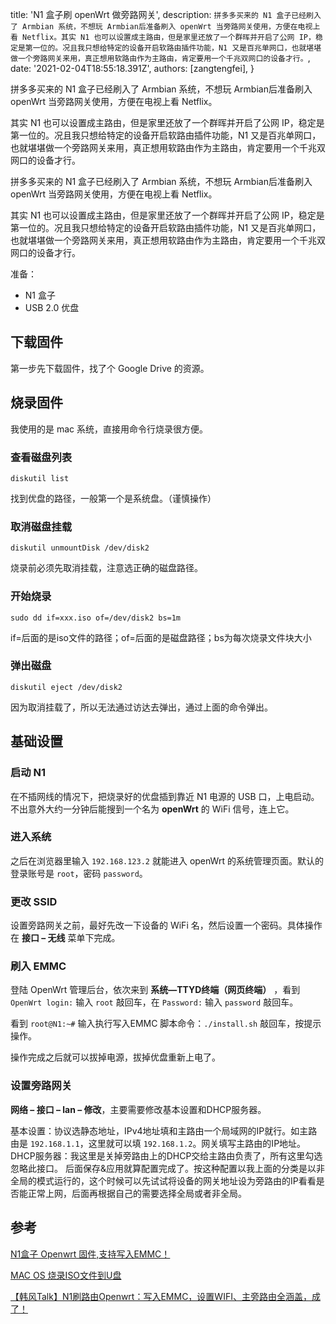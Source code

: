 
  title: 'N1 盒子刷 openWrt 做旁路网关',
  description: `拼多多买来的 N1 盒子已经刷入了 Armbian 系统，不想玩 Armbian后准备刷入 openWrt 当旁路网关使用，方便在电视上看 Netflix。其实 N1 也可以设置成主路由，但是家里还放了一个群晖并开启了公网 IP，稳定是第一位的。况且我只想给特定的设备开启软路由插件功能，N1 又是百兆单网口，也就堪堪做一个旁路网关来用，真正想用软路由作为主路由，肯定要用一个千兆双网口的设备才行。`,
  date: '2021-02-04T18:55:18.391Z',
  authors: [zangtengfei],
}

<!--excerpt-->

拼多多买来的 N1 盒子已经刷入了 Armbian 系统，不想玩 Armbian后准备刷入 openWrt 当旁路网关使用，方便在电视上看 Netflix。

其实 N1 也可以设置成主路由，但是家里还放了一个群晖并开启了公网 IP，稳定是第一位的。况且我只想给特定的设备开启软路由插件功能，N1 又是百兆单网口，也就堪堪做一个旁路网关来用，真正想用软路由作为主路由，肯定要用一个千兆双网口的设备才行。

<!--/excerpt-->

拼多多买来的 N1 盒子已经刷入了 Armbian 系统，不想玩 Armbian后准备刷入 openWrt 当旁路网关使用，方便在电视上看 Netflix。

其实 N1 也可以设置成主路由，但是家里还放了一个群晖并开启了公网 IP，稳定是第一位的。况且我只想给特定的设备开启软路由插件功能，N1 又是百兆单网口，也就堪堪做一个旁路网关来用，真正想用软路由作为主路由，肯定要用一个千兆双网口的设备才行。

准备：
- N1 盒子
- USB 2.0 优盘

## 下载固件

第一步先下载固件，找了个 Google Drive 的资源。

## 烧录固件

我使用的是 mac 系统，直接用命令行烧录很方便。

### 查看磁盘列表
```shell
diskutil list
```
找到优盘的路径，一般第一个是系统盘。（谨慎操作）

### 取消磁盘挂载
```shell
diskutil unmountDisk /dev/disk2
```
烧录前必须先取消挂载，注意选正确的磁盘路径。

### 开始烧录
```shell
sudo dd if=xxx.iso of=/dev/disk2 bs=1m
```
if=后面的是iso文件的路径；of=后面的是磁盘路径；bs为每次烧录文件块大小

### 弹出磁盘
```shell
diskutil eject /dev/disk2
```
因为取消挂载了，所以无法通过访达去弹出，通过上面的命令弹出。

## 基础设置
### 启动 N1
在不插网线的情况下，把烧录好的优盘插到靠近 N1 电源的 USB 口，上电启动。不出意外大约一分钟后能搜到一个名为 **openWrt** 的 WiFi 信号，连上它。

### 进入系统
之后在浏览器里输入 `192.168.123.2` 就能进入 openWrt 的系统管理页面。默认的登录账号是 `root`，密码 `password`。

### 更改 SSID
设置旁路网关之前，最好先改一下设备的 WiFi 名，然后设置一个密码。具体操作在 **接口 – 无线** 菜单下完成。

### 刷入 EMMC
登陆 OpenWrt 管理后台，依次来到  **系统—TTYD终端（网页终端）** ，看到 `OpenWrt login:` 输入 `root` 敲回车，在 `Password:` 输入 `password` 敲回车。

看到 `root@N1:~#` 输入执行写入EMMC 脚本命令：`./install.sh` 敲回车，按提示操作。

操作完成之后就可以拔掉电源，拔掉优盘重新上电了。

### 设置旁路网关
**网络 – 接口 – lan – 修改**，主要需要修改基本设置和DHCP服务器。

基本设置：协议选静态地址，IPv4地址填和主路由一个局域网的IP就行。如主路由是 `192.168.1.1`，这里就可以填 `192.168.1.2`。网关填写主路由的IP地址。
DHCP服务器：我这里是关掉旁路由上的DHCP交给主路由负责了，所有这里勾选忽略此接口。
后面保存&应用就算配置完成了。按这种配置以我上面的分类是以非全局的模式运行的，这个时候可以先试试将设备的网关地址设为旁路由的IP看看是否能正常上网，后面再根据自己的需要选择全局或者非全局。

## 参考
[N1盒子 Openwrt 固件,支持写入EMMC！](https://www.right.com.cn/forum/thread-3160780-1-1.html)

[MAC OS 烧录ISO文件到U盘](https://blog.csdn.net/Aria_Miazzy/article/details/104321607)

[【韩风Talk】N1刷路由Openwrt：写入EMMC，设置WIFI、主旁路由全涵盖，成了！](https://www.bilibili.com/video/BV1vJ411W7nf?t=1059)
